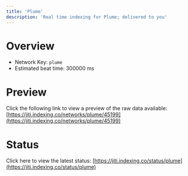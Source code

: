 ```yaml
---
title: 'Plume'
description: 'Real time indexing for Plume; delivered to you'
---
```


# Overview
- Network Key: `plume`
- Estimated beat time: 300000 ms

# Preview
Click the following link to view a preview of the raw data available: [https://jiti.indexing.co/networks/plume/45199](https://jiti.indexing.co/networks/plume/45199)

# Status
Click here to view the latest status: [https://jiti.indexing.co/status/plume](https://jiti.indexing.co/status/plume)

